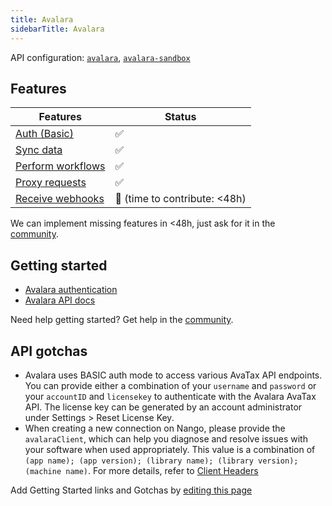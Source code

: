 ```yaml
---
title: Avalara
sidebarTitle: Avalara
---
```


API configuration: [`avalara`](https://nango.dev/providers.yaml), [`avalara-sandbox`](https://nango.dev/providers.yaml)

## Features

| Features | Status |
| - | - |
| [Auth (Basic)](/guides/getting-started/authorize-an-api-from-your-app) | ✅ |
| [Sync data](/guides/getting-started/read-from-an-api) | ✅ |
| [Perform workflows](/guides/getting-started/write-to-an-api) | ✅ |
| [Proxy requests](/guides/proxy-requests-to-an-api) | ✅ |
| [Receive webhooks](/guides/receive-webhooks-from-an-api) | 🚫 (time to contribute: &lt;48h) |

<Tip>We can implement missing features in &lt;48h, just ask for it in the [community](https://nango.dev/slack).</Tip>

## Getting started

-   [Avalara authentication](https://developer.avalara.com/avatax/authentication-in-rest)
-   [Avalara API docs](https://developer.avalara.com/api-reference/avatax/rest/v2/)

<Tip>Need help getting started? Get help in the [community](https://nango.dev/slack).</Tip>

## API gotchas

- Avalara uses BASIC auth mode to access various AvaTax API endpoints. You can provide either a combination of your `username` and `password` or your `accountID` and `licensekey` to authenticate with the Avalara AvaTax API. The license key can be generated by an account administrator under Settings > Reset License Key.
- When creating a new connection on Nango, please provide the `avalaraClient`, which can help you diagnose and resolve issues with your software when used appropriately. This value is a combination of `(app name); (app version); (library name); (library version); (machine name)`. For more details, refer to [Client Headers](https://developer.avalara.com/avatax/client-headers/)

<Note>Add Getting Started links and Gotchas by [editing this page](https://github.com/nangohq/nango/tree/master/docs-v2/integrations/all/avalara.mdx)</Note>